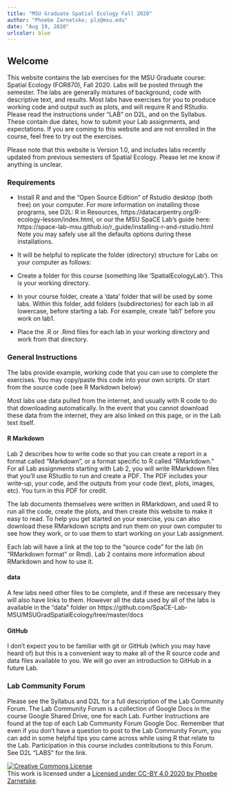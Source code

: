 ```yaml
---
title: "MSU Graduate Spatial Ecology Fall 2020"
author: "Phoebe Zarnetske; plz@msu.edu"
date: "Aug 19, 2020"
urlcolor: blue
---
```


## Welcome {-}


This website contains the lab exercises for the MSU Graduate course: Spatial Ecology (FOR870), Fall 2020. Labs will be posted through the semester. The labs are generally mixtures of background, code with descriptive text, and results. Most labs have exercises for you to produce working code and output such as plots, and will require R and RStudio. Please read the instructions under "LAB" on D2L, and on the Syllabus. These contain due dates, how to submit your Lab assignments, and expectations. If you are coming to this website and are not enrolled in the course, feel free to try out the exercises.

Please note that this website is Version 1.0, and includes labs recently updated from previous semesters of Spatial Ecology. Please let me know if anything is unclear.

### Requirements

  * Install R and and the "Open Source Edition" of Rstudio desktop (both free) on your computer. For more information on installing those programs, see D2L: R in Resources, https://datacarpentry.org/R-ecology-lesson/index.html, or our the MSU SpaCE Lab's guide here: https://space-lab-msu.github.io/r_guide/installing-r-and-rstudio.html   
   Note you may safely use all the defaults options during these installations. 
   
  * It will be helpful to replicate the folder (directory) structure for Labs on your computer as follows:

  + Create a folder for this course (something like 'SpatialEcologyLab'). This is your working directory. 
  
  + In your course folder, create a 'data' folder that will be used by some labs. Within this folder, add folders (subdirectories) for each lab in all lowercase, before starting a lab. For example, create 'lab1' before you work on lab1. 
  
  * Place the .R or .Rmd files for each lab in your working directory and work from that directory. 


### General Instructions

The labs provide example, working code that you can use to complete the exercises. You may copy/paste this code into your own scripts. Or start from the source code (see R Markdown below)

Most labs use data pulled from the internet, and usually with R code to do that downloading automatically. In the event that you cannot download these data from the internet, they are also linked on this page, or in the Lab text itself. 

#### R Markdown 

Lab 2 describes how to write code so that you can create a report in a format called "Markdown", or a format specific to R called "RMarkdown." For all Lab assignments starting with Lab 2, you will write RMarkdown files that you'll use RStudio to run and create a PDF. The PDF includes your write-up, your code, and the outputs from your code (text, plots, images, etc). You turn in this PDF for credit.   

The lab documents themselves were written in RMarkdown, and used R to run all the code, create the plots, and then create this website to make it easy to read. To help you get started on your exercise, you can also download these RMarkdown scripts and run them on your own computer to see how they work, or to use them to start working on your Lab assignment.    

Each lab will have a link at the top to the "source code" for the lab (in "RMarkdown format" or Rmd). Lab 2 contains more information about RMarkdown and how to use it.  

#### data

A few labs need other files to be complete, and if these are necessary they will also have links to them. However all the data used by all of the labs is available in the "data" folder on https://github.com/SpaCE-Lab-MSU/MSUGradSpatialEcology/tree/master/docs

#### GitHub

I don't expect you to be familiar with git or GitHub (which you may have heard of) but this is a convenient way to make all of the R source code and data files available to you. We will go over an introduction to GitHub in a future Lab.

### Lab Community Forum
Please see the Syllabus and D2L for a full description of the Lab Community Forum. The Lab Community Forum is a collection of Google Docs in the course Google Shared Drive, one for each Lab. Further Instructions are found at the top of each Lab Community Forum Google Doc. Remember that even if you don't have a question to post to the Lab Community Forum, you can add in some helpful tips you came across while using R that relate to the Lab. Participation in this course includes contributions to this Forum. See D2L "LABS" for the link. 


<a rel="license" href="http://creativecommons.org/licenses/by/4.0/"><img alt="Creative Commons License" style="border-width:0" src="https://i.creativecommons.org/l/by/4.0/88x31.png" /></a><br />This work is licensed under a <a rel="license" href="http://creativecommons.org/licenses/by/4.0/">Licensed under CC-BY 4.0 2020 by Phoebe Zarnetske</a>.